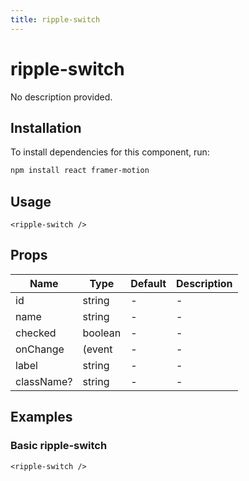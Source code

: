 ```yaml
---
title: ripple-switch
---
```


# ripple-switch

No description provided.

## Installation
To install dependencies for this component, run:
```bash
npm install react framer-motion
```

## Usage
```tsx
<ripple-switch />
```

## Props
| Name      | Type     | Default | Description                 |
|-----------|----------|---------|-----------------------------|
| id | string | - | - |
| name | string | - | - |
| checked | boolean | - | - |
| onChange | (event | - | - |
| label | string | - | - |
| className? | string | - | - |

## Examples

### Basic ripple-switch
```tsx
<ripple-switch />
```

